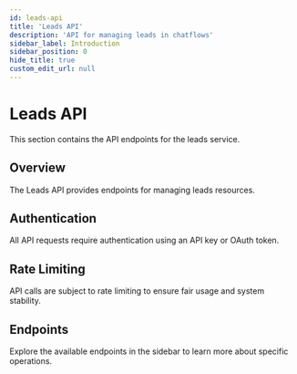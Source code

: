 ```yaml
---
id: leads-api
title: 'Leads API'
description: 'API for managing leads in chatflows'
sidebar_label: Introduction
sidebar_position: 0
hide_title: true
custom_edit_url: null
---
```


# Leads API

This section contains the API endpoints for the leads service.

## Overview

The Leads API provides endpoints for managing leads resources.

## Authentication

All API requests require authentication using an API key or OAuth token.

## Rate Limiting

API calls are subject to rate limiting to ensure fair usage and system stability.

## Endpoints

Explore the available endpoints in the sidebar to learn more about specific operations.
